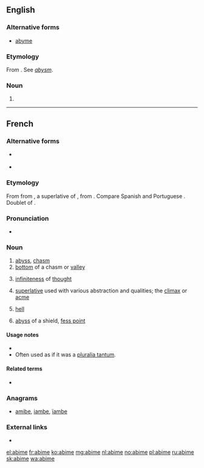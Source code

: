 ==English==

===Alternative forms===
* [[abyme]]

===Etymology===
From {{etyl|fr|en}} {{term|abime|lang=fr}}. See ''[[abysm]]''.

===Noun===
{{en-noun}}

# {{obsolete form of|abysm|lang=en}}

----

==French==

===Alternative forms===
* {{l|fr|abyme}} {{qualifier|archaic}}
* {{l|fr|abîme}}

===Etymology===
From {{etyl|fro|fr}} {{term|abisme|lang=fro}} from {{etyl|LL.|fr}} {{term|*abyssimus|lang=la}}, a superlative of {{etyl|la|fr}} {{term|abyssus||bottomless pit|lang=la}}, from {{etyl|grc|fr}} {{term|ἄβυσσος|lang=grc}}. Compare Spanish and Portuguese {{m|pt|abismo}}. Doublet of {{m|fr|abysse}}.

===Pronunciation===
* {{audio|Fr-abime-fr FR-Paris.ogg|Audio (Paris)|lang=fr}}

===Noun===
{{fr-noun|m}}

# [[abyss]], [[chasm]]
# [[bottom]] of a chasm or [[valley]]
# {{context|literary|lang=fr}} [[infiniteness]] of [[thought]]
# {{context|literary|lang=fr}} [[superlative]] used with various abstraction and qualities; the [[climax]] or [[acme]]
# {{context|literary|lang=fr}} [[hell]]
# {{context|heraldry|lang=fr}} [[abyss]] of a shield, [[fess point]]

====Usage notes====
* {{U:fr:1990 reform spelling}}
* Often used as if it was a [[pluralia tantum]].

====Related terms====
* {{l|fr|abîmer}}

===Anagrams===
* [[amibe#French|amibe]], [[iambe#French|iambe]], [[ïambe#French|ïambe]]

===External links===
* {{R:TLFi}}

[[el:abime]]
[[fr:abime]]
[[ko:abime]]
[[mg:abime]]
[[nl:abime]]
[[no:abime]]
[[pl:abime]]
[[ru:abime]]
[[sk:abime]]
[[wa:abime]]